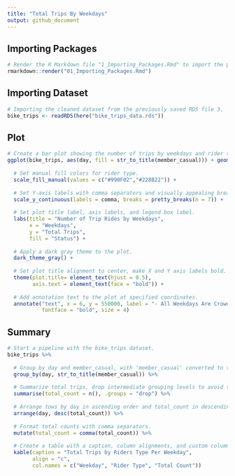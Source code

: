 ```yaml
---
title: "Total Trips By Weekdays"
output: github_document
---
```


Importing Packages
------------------
```r
# Render the R Markdown file "1_Importing_Packages.Rmd" to import the packages.
rmarkdown::render("01_Importing_Packages.Rmd")
```

Importing Dataset
-----------------
```r
# Importing the cleaned dataset from the previously saved RDS file 3.
bike_trips <- readRDS(here("bike_trips_data.rds"))
```

Plot
----
```r
# Create a bar plot showing the number of trips by weekdays and rider type with bars positioned to dodge.
ggplot(bike_trips, aes(day, fill = str_to_title(member_casual))) + geom_bar(position = "dodge") +
  
  # Set manual fill colors for rider type.
  scale_fill_manual(values = c("#990F02","#228B22")) +
  
  # Set Y-axis labels with comma separators and visually appealing breaks.
  scale_y_continuous(labels = comma, breaks = pretty_breaks(n = 7)) + 
  
  # Set plot title label, axis labels, and legend box label.
  labs(title = "Number of Trip Rides by Weekdays",
       x = "Weekdays",
       y = "Total Trips",
       fill = "Status") + 
  
  # Apply a dark gray theme to the plot.
  dark_theme_gray() + 
  
  # Set plot title alignment to center, make X and Y axis labels bold.
  theme(plot.title= element_text(hjust = 0.5),
        axis.text = element_text(face = "bold")) +
  
  # Add annotation text to the plot at specified coordinates.
  annotate("text", x = 6, y = 550000, label = "- All Weekdays Are Crowded By Members",
           fontface = "bold", size = 4)
```

Summary
-------
```r
# Start a pipeline with the bike_trips dataset.
bike_trips %>%
  
  # Group by day and member_casual, with 'member_casual' converted to title case.
  group_by(day, str_to_title(member_casual)) %>%
  
  # Summarize total trips, drop intermediate grouping levels to avoid the message.
  summarise(total_count = n(), .groups = "drop") %>% 
  
  # Arrange tows by day in ascending order and total_count in descending
  arrange(day, desc(total_count)) %>% 
  
  # Format total counts with comma separators.
  mutate(total_count = comma(total_count)) %>% 
  
  # Create a table with a caption, column alignments, and custom column names.
  kable(caption = "Total Trips by Riders Type Per Weekday",
        align = "c",
        col.names = c("Weekday", "Rider Type", "Total Count"))
```
